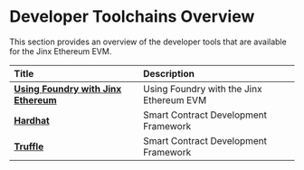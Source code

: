 # Developer Toolchains Overview

This section provides an overview of the developer tools that are available for the Jinx Ethereum EVM.

| Title                                                                                                                                 | Description                                                                                   |
| :------------------------------------------------------------------------------------------------------------------------------------ | :-------------------------------------------------------------------------------------------- |
| [**Using Foundry with Jinx Ethereum**](foundry-jinx)                                           | Using Foundry with the Jinx Ethereum EVM |
| [**Hardhat**](https://hardhat.org/)                                           | Smart Contract Development Framework |
| [**Truffle**](https://trufflesuite.com/docs/truffle/)                                           | Smart Contract Development Framework |

